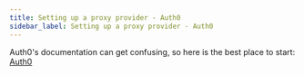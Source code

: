 ```yaml
---
title: Setting up a proxy provider - Auth0
sidebar_label: Setting up a proxy provider - Auth0
---
```


Auth0's documentation can get confusing, so here is the best place to start:
[Auth0](https://auth0.com/docs/connections)
